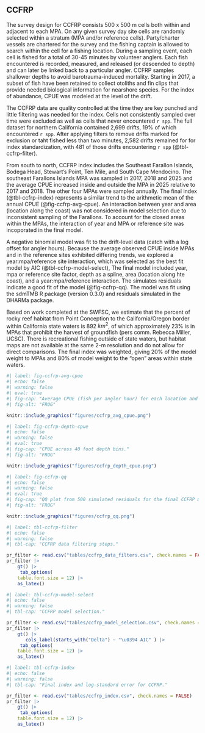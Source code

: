 ## CCFRP

The survey design for CCFRP consists 500 x 500 m cells both within and adjacent to each MPA. On any given survey day site cells are randomly  selected within a stratum (MPA and/or reference cells). Party/charter vessels are chartered for the survey and the fishing captain is allowed to search within the cell for a fishing location.  During a sampling event, each cell is fished for a total of 30-45 minutes by volunteer anglers. Each fish encountered is recorded, measured, and released (or descended to depth) and can later be linked back to a particular angler. CCFRP samples shallower depths to avoid barotrauma-induced mortality. Starting in 2017, a subset of fish have been retained to collect otoliths and fin clips that provide needed biological information for nearshore species. For the index of abundance, CPUE was modeled at the level of the drift.

The CCFRP data are quality controlled at the time they are key punched and little filtering was needed for the index. Cells not consistently sampled over time were excluded as well as cells that never encountered `r spp`. The full dataset for northern California contained 2,699 drifts, 19% of which encountered `r spp`.  After applying filters to remove drifts marked for exclusion or taht fished less than two minutes, 2,582 drifts remained for for index standardization, with 481 of those drifts encountering `r spp` (@tbl-ccfrp-filter).

From south to north, CCFRP index includes the Southeast Farallon Islands, Bodega Head, Stewart's Point, Ten Mile, and South Cape Mendocino. The southeast Farallons Islands MPA was sampled in 2017, 2018 and 2025 and the average CPUE increased inside and outside the MPA in 2025 relative to 2017 and 2018.  The other four MPAs were sampled annually. The final index (@tbl-ccfrp-index) represents a similar trend to the arithmetic mean of the annual CPUE (@fig-ccfrp-avg-cpue). An interaction between year and area (location along the coast) was not considered in model selection due to inconsistent sampling of the Farallons. To account for the closed areas within the MPAs, the interaction of year and MPA or reference site was incoporated in the final model.

A negative binomial model was fit to the drift-level data (catch with a log offset for angler hours). Because the average observed CPUE inside MPAs and in the reference sites exhibited differing trends, we explored a year:mpa/reference site interaction, which was selected as the best fit model by AIC (@tbl-ccfrp-model-select), The final model included year, mpa or reference site factor, depth as a spline, area (location along hte coast), and a year:mpa/reference interaction. The simulates residuals indicate a good fit of the model (@fig-ccfrp-qq). The model was fit using the sdmTMB R package (version 0.3.0) and residuals simulated in the DHARMa package. 

Based on work completed at the SWFSC, we estimate that the percent of rocky reef habitat from Point Conception to the California/Oregon border within California state waters is 892 $km^2$, of which approximately 23% is in MPAs that prohibit the harvest of groundfish (pers comm. Rebecca Miller, UCSC). There is recreational fishing outside of state waters, but habitat maps are not available at the same 2-m resolution and do not allow for direct comparisons. The final index was weighted, giving 20% of the model weight to MPAs and 80% of model weight to the "open" areas within state waters.

```r
#| label: fig-ccfrp-avg-cpue
#| echo: false 
#| warning: false 
#| eval: true 
#| fig-cap: "Average CPUE (fish per angler hour) for each location and site."
#| fig-alt: "FROG"

knitr::include_graphics("figures/ccfrp_avg_cpue.png")

```


```r
#| label: fig-ccfrp-depth-cpue
#| echo: false 
#| warning: false 
#| eval: true 
#| fig-cap: "CPUE across 40 foot depth bins."
#| fig-alt: "FROG"

knitr::include_graphics("figures/ccfrp_depth_cpue.png")

```

```r
#| label: fig-ccfrp-qq
#| echo: false 
#| warning: false 
#| eval: true 
#| fig-cap: "QQ plot from 500 simulated residuals for the final CCFRP model."
#| fig-alt: "FROG"

knitr::include_graphics("figures/ccfrp_qq.png")

```



```r
#| label: tbl-ccfrp-filter
#| echo: false
#| warning: false
#| tbl-cap: "CCFRP data filtering steps."

pr_filter <- read.csv("tables/ccfrp_data_filters.csv", check.names = FALSE)
pr_filter |>
    gt() |>
     tab_options(
    table.font.size = 12) |>
    as_latex()
```


```r
#| label: tbl-ccfrp-model-select
#| echo: false
#| warning: false
#| tbl-cap: "CCFRP model selection."

pr_filter <- read.csv("tables/ccfrp_model_selection.csv", check.names = FALSE)
pr_filter |>
    gt() |>
       cols_label(starts_with("Delta") ~ "\u0394 AIC" ) |>
     tab_options(
    table.font.size = 12) |>
    as_latex()
```


```r
#| label: tbl-ccfrp-index
#| echo: false
#| warning: false
#| tbl-cap: "Final index and log-standard error for CCFRP."

pr_filter <- read.csv("tables/ccfrp_index.csv", check.names = FALSE)
pr_filter |>
    gt() |>
     tab_options(
    table.font.size = 12) |>
    as_latex()
```

\pagebreak